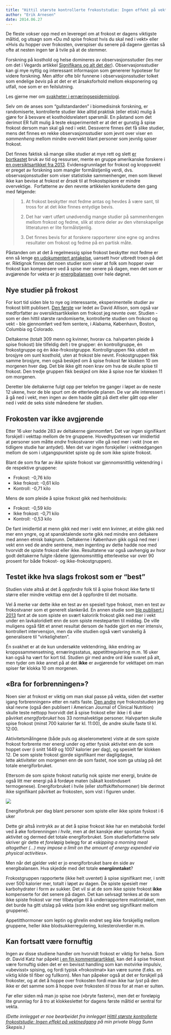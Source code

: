 ```yaml
---
title: "Hittil største kontrollerte frokoststudie: Ingen effekt på vektnedgang"
author: "Erik Arnesen"
date: 2014.06.27
---
```


De fleste vokser opp med en leveregel om at frokost er dagens viktigste måltid, og utsagn som «Du *må* spise frokost hvis du skal ned i vekt» eller «Hvis du hopper over frokosten, overspiser du senere på dagen» gjentas så ofte at nesten ingen tør å tvile på at de stemmer.

Forskning på kosthold og helse domineres av observasjonsstudier (les mer om det i Vegards artikkel [Signifikans og alt det der](kildekritikk/signifikans.qmd)). Observasjonsstudier kan gi mye nyttig og interessant informasjon som genererer hypoteser for videre forskning. Men altfor ofte blir funnene i observasjonsstudier tolket som endelige *bevis* på at det er et årsaksforhold mellom eksponering og utfall, noe som er en feilslutning.

Les gjerne mer om [svakheter i ernæringsepidemiologi](kildekritikk/ernaeringsepidemiologi.qmd "Svakheter i ernæringsepidemiologi").

Selv om de anses som "gullstandarden" i biomedisinsk forskning, er randomiserte, kontrollerte studier ikke alltid praktisk (eller etisk) mulig å gjøre for å besvare et kostholdsrelatert spørsmål. En påstand som det derimot ER fullt mulig å teste eksperimentelt er at det er gunstig å spise frokost dersom man skal gå ned i vekt. Dessverre finnes det få slike studier, mens det finnes en rekke observasjonsstudier som jevnt over viser en *sammenheng* mellom mindre overvekt blant personer som jevnlig spiser frokost.

Det finnes faktisk så mange slike studier at mye rett og slett [er bortkastet](http://sunnskepsis.wordpress.com/2013/09/15/mye-bortkastet-forskning-pa-frokost/) bruk av tid og ressurser, mente en gruppe amerikanske forskere i [en oversiktsartikkel fra 2013](http://ajcn.nutrition.org/content/early/2013/09/04/ajcn.113.064410.abstract). Evidensgrunnlaget for frokost og kroppsvekt er preget av forskning som mangler formålstjenlig verdi, dvs. observasjonsstudier som viser statistiske sammenhenger, men som likevel ikke kan bevise at frokost er *årsak* til at frokostspisere er mindre overvektige.  Forfatterne av den nevnte artikkelen konkluderte den gang med følgende:

> 1.  At frokost beskytter mot fedme antas og hevdes å være sant, til tross for at det ikke finnes entydige bevis.
>
> 2.  Det har vært utført unødvendig mange studier på sammenhengen mellom frokost og fedme, slik at store deler av den vitenskapelige litteraturen er lite formålstjenlig.
>
> 3.  Det finnes bevis for at forskere rapporterer sine egne og andres resultater om frokost og fedme på en partisk måte.

Påstanden om at det å regelmessig spise frokost beskytter mot fedme er enn så lenge [en udokumentert antakelse](http://www.nejm.org/doi/full/10.1056/NEJMsa1208051 "New England Journal of Medicine, 2013"), uansett hvor utbredt troen på det er. Riktignok finnes det noen studier som viser at folk som hopper over frokost kan kompensere ved å spise mer senere på dagen, men det som er avgjørende for vekta er jo [energibalansen](energibalansen.qmd "Energibalansen – hva sier den egentlig?") over hele døgnet.

## Nye studier på frokost

For kort tid siden ble to nye og interessante, eksperimentelle studier av frokost blitt publisert. [Den første](http://ajcn.nutrition.org/content/early/2014/06/04/ajcn.114.089573.abstract "American Journal of Clinical Nutrition, 2014") var ledet av David Allison, som også var medforfatter av oversiktsartikkelen om frokost jeg nevnte over. Studien - som er den hittil største randomiserte, kontrollerte studien om frokost og vekt - ble gjennomført ved fem sentere, i Alabama, København, Boston, Columbia og Colorado.

Deltakerne (totalt 309 menn og kvinner, hvorav ca. halvparten pleide å spise frokost) ble tilfeldig delt i tre grupper: én kontrollgruppe, én frokostgruppe og én ikke-frokostgruppe. Kontrollgruppen fikk utdelt en brosjyre om sunt kosthold, uten at frokost ble nevnt. Frokostgruppen fikk samme brosjyre, men også beskjed om å spise frokost før klokken 10 om morgenen hver dag. Det ble ikke gitt noen krav om hva de skulle spise til frokost. Den tredje gruppen fikk beskjed om ikke å spise noe før klokken 11 om morgenen.

Deretter ble deltakerne fulgt opp per telefon tre ganger i løpet av de neste 12 ukene, hvor de ble spurt om de etterlevde planen. De var alle interessert i å gå ned i vekt, men ingen av dem hadde gått på diett eller gått opp eller ned i vekt de seks siste månedene før studien.

## **Frokosten var** ikke **avgjørende**

Etter 16 uker hadde 283 av deltakerne gjennomført. Det var ingen signifikant forskjell i vekttap mellom de tre gruppene. Hovedhypotesen var imidlertid at personer som måtte *endre* frokostvaner ville gå ned mer i vekt (noe en tidligere studie har antydet). Men det var ingen forskjeller i vektnedgangen mellom de som i utgangspunktet spiste og de som ikke spiste frokost.

Blant de som fra før av *ikke* spiste frokost var gjennomsnittlig vektendring i de respektive gruppene:

-   Frokost: -0,76 kilo
-   Ikke frokost: -0,61 kilo
-   Kontroll: -0,71 kilo

Mens de som pleide å spise frokost gikk ned henholdsvis:

-   Frokost: -0,59 kilo
-   Ikke frokost: -0,71 kilo
-   Kontroll: -0,53 kilo

De fant imidlertid at menn gikk ned mer i vekt enn kvinner, at eldre gikk ned mer enn yngre, og at spansktalende sorte gikk ned mindre enn deltakere med annen etnisk bakgrunn. Deltakerne i København gikk også ned mer i vekt enn ved de andre sentrene, men ingenting av dette hadde noe med hvorvidt de spiste frokost eller ikke. Resultatene var også uavhengig av hvor godt deltakerne fulgte rådene (gjennomsnittlig etterlevelse var over 90 prosent for både frokost- og ikke-frokostgruppen).

## **Testet ikke hva** slags **frokost som er "best"**

Studien viste altså at det å *oppfordre* folk til å spise frokost ikke førte til større eller mindre vekttap enn det å oppfordre til det motsatte.

Vel å merke var dette ikke en test av en spesiell type frokost, men en test av frokostvaner som et generelt slankeråd. En annen studie som [ble publisert i 2013](http://onlinelibrary.wiley.com/doi/10.1002/oby.20460/abstract;jsessionid=202CBDD5BA301668B04D625D2831E1D4.f04t04) fant at de som spiste en svært kaloririk frokost gikk ned mer i vekt under en lavkaloridiett enn de som spiste mesteparten til middag. De ville muligens også fått et annet resultat dersom de hadde gjort en mer intensiv, kontrollert intervensjon, men da ville studien også vært vanskelig å generalisere til "virkeligheten".

Én svakhet er at de kun undersøkte vektendring, ikke endring av kroppssammensetning, ernæringsstatus, appetittregulering m.m. 16 uker kan også ha vært for kort tid. Studien gir med andre ord ikke svaret på alt, men tyder om ikke annet på at det **ikke** er avgjørende for vekttapet om man spiser før klokka 10 om morgenen.

## **«Bra for forbrenningen»?**

Noen sier at frokost er viktig om man skal passe på vekta, siden det «setter igang forbrenningen» etter en natts faste. [Den andre](http://ajcn.nutrition.org/content/early/2014/06/05/ajcn.114.083402.abstract "American Journal of Clinical Nutrition") nye frokoststudien jeg skal nevne (også den publisert i American Journal of Clinical Nutrition) skulle teste nettopp hvorvidt det å spise frokost eller ikke i 6 uker påvirket *energiforbruket* hos 33 normalvektige personer. Halvparten skulle spise frokost (minst 700 kalorier før kl. 11:00), de andre skulle faste til kl. 12:00.

Aktivitetsmålingene (både puls og akselerometere) viste at de som spiste frokost forbrente mer energi under og etter fysisk aktivitet enn de som hoppet over (i snitt 1449 og 1007 kalorier per dag), og spesielt før klokken 12. De som spiste frokost gjorde signifikant mer dagligdagse, lette aktiviteter om morgenen enn de som fastet, noe som ga utslag på det totale energiforbruket.

Ettersom de som spiste frokost naturlig nok spiste mer energi, brukte de også litt mer energi på å fordøye maten (såkalt kostindusert termogenese). Energiforbruket i hvile (eller stoffskiftehormoner) ble derimot ikke signifikant påvirket av frokosten, som vist i figuren under.

![](images/clipboard-4165657969.png)

Energiforbruk per dag blant personer som spiste eller ikke spiste frokost i 6 uker

Dette gir altså inntrykk av at det å spise frokost ikke har en metabolsk fordel ved å øke forbrenningen *i hvile*, men at det kanskje øker spontan fysisk aktivitet og dermed det totale energiforbruket. Som studieforfatterne selv skriver gir dette et *foreløpig* belegg for at *«skipping a morning meal altogether (…) may impose a limit on the amount of energy expended via physical activities»*.

Men når det gjelder vekt er jo energiforbruket bare én side av energibalansen. Hva skjedde med det totale **energiinntaket**?

Frokostgruppen rapporterte (ikke helt uventet) å spise signifikant mer, i snitt over 500 kalorier mer, totalt i løpet av dagen. De spiste spesielt mer karbohydrater i form av sukker. Det vil si at de som ikke spiste frokost **ikke** kompenserte for det senere på dagen. Det kan selvsagt tenkes at de som ikke spiste frokost var mer tilbøyelige til å underrapportere matinntaket, men det burde ha gitt utslag på vekta (som ikke endret seg signifikant mellom gruppene).

Appetitthormoner som leptin og ghrelin endret seg ikke forskjellig mellom gruppene, heller ikke blodsukkerregulering, kolesterolverdier m.m.

## **Kan fortsatt** være **fornuftig**

Ingen av disse studiene handler om hvorvidt frokost er viktig for helsa. Som dr. David Katz har påpekt [i en fin kommentarartikkel](http://www.huffingtonpost.com/david-katz-md/breakfast-research_b_3660740.html), kan det å spise frokost være fornuftig siden det er en bevisst handling som kan motvirke impulsiv, «ubevisst» spising, og fordi typisk «frokostmat» kan være sunne (f.eks. en viktig kilde til fiber og fullkorn). Men han påpeker også at det er forskjell på frokoster, og at det å hoppe over frokosten fordi man ikke har *lyst* på den ikke er det samme som å hoppe over frokosten *til tross* for at man er sulten.

Før eller siden må man jo spise noe («bryte fasten»), men det er foreløpig lite grunnlag for å tro at klokkeslettet for dagens første måltid er sentral for vekta.

*(Dette innlegget er noe bearbeidet fra innlegget [Hittil største kontrollerte frokoststudie: Ingen effekt på vektnedgang](http://sunnskepsis.wordpress.com/2014/06/07/hittil-storste-kontrollerte-frokoststudie-ingen-effekt-pa-vektnedgang/) på min private blogg Sunn Skepsis.)*
